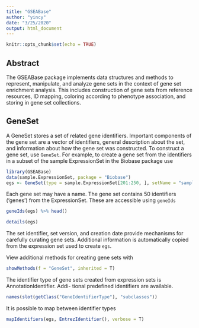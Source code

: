 ```yaml
---
title: "GSEABase"
author: "yincy"
date: "3/25/2020"
output: html_document
---
```


```r
knitr::opts_chunk$set(echo = TRUE)
```

## Abstract  
The GSEABase package implements data structures and methods to represent, manipulate, and analyze gene sets in the context of gene set enrichment analysis. This includes construction of gene sets from reference resources, ID mapping, coloring according to phenotype association, and storing in gene set collections.  

## GeneSet  
A GeneSet stores a set of related gene identifiers. Important components of the gene set are a vector of identifiers, general description about the set, and information about how the gene set was constructed. To construct a gene set, use `GeneSet`. For example, to create a gene set from the identifiers in a subset of the sample ExpressionSet in the Biobase package use  
```r
library(GSEABase)
data(sample.ExpressionSet, package = "Biobase")
egs <- GeneSet(type = sample.ExpressionSet[201:250, ], setName = "sample")
```

Each gene set may have a name. The gene set contains 50 identifiers ('genes') from the ExpressionSet. These are accessible using `geneIds`  
```r
geneIds(egs) %>% head()
```

```r
details(egs)
```

The set identifier, set version, and creation date provide mechanisms for carefully curating gene sets. Additional information is automatically copied from the expression set used to create `egs`.  

View additional methods for creating gene sets with  
```r
showMethods(f = "GeneSet", inherited = T)
```

The identifier type of gene sets created from expression sets is AnnotationIdentifier. Addi-
tional predefined identifiers are available.  
```r
names(slot(getClass("GeneIdentifierType"), "subclasses"))
```

It is possible to map between identifier types  
```r
mapIdentifiers(egs, EntrezIdentifier(), verbose = T)
```



























